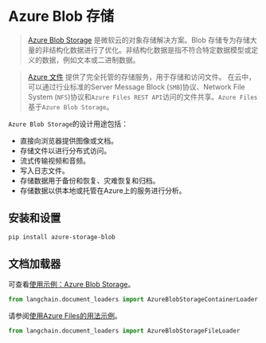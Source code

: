 # Azure Blob 存储

>[Azure Blob Storage](https://learn.microsoft.com/zh-cn/azure/storage/blobs/storage-blobs-introduction) 是微软云的对象存储解决方案。Blob 存储专为存储大量的非结构化数据进行了优化。非结构化数据是指不符合特定数据模型或定义的数据，例如文本或二进制数据。

>[Azure 文件](https://learn.microsoft.com/zh-cn/azure/storage/files/storage-files-introduction) 提供了完全托管的存储服务，用于存储和访问文件。
> 在云中，可以通过行业标准的Server Message Block (`SMB`)协议、Network File System (`NFS`)协议和`Azure Files REST API`访问的文件共享。`Azure Files`基于`Azure Blob Storage`。

`Azure Blob Storage`的设计用途包括：
- 直接向浏览器提供图像或文档。
- 存储文件以进行分布式访问。
- 流式传输视频和音频。
- 写入日志文件。
- 存储数据用于备份和恢复、灾难恢复和归档。
- 存储数据以供本地或托管在Azure上的服务进行分析。

## 安装和设置

```bash
pip install azure-storage-blob
```


## 文档加载器

可查看[使用示例：Azure Blob Storage](/docs/modules/data_connection/document_loaders/integrations/azure_blob_storage_container.html)。

```python
from langchain.document_loaders import AzureBlobStorageContainerLoader
```

请参阅[使用Azure Files的用法示例](/docs/modules/data_connection/document_loaders/integrations/azure_blob_storage_file.html)。

```python
from langchain.document_loaders import AzureBlobStorageFileLoader
```
